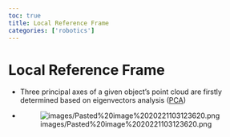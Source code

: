 ```yaml
---
toc: true
title: Local Reference Frame
categories: ['robotics']
---
```


# Local Reference Frame
- Three principal axes of a given object's point cloud are firstly determined based on eigenvectors analysis ([PCA](PCA.qmd))
- ![images/Pasted%20image%2020221103123620.png](images/Pasted%20image%2020221103123620.png)



